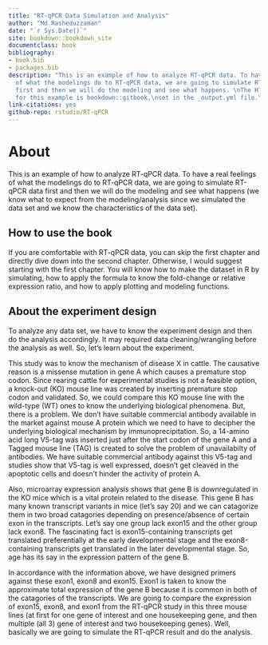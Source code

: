 ```yaml
--- 
title: "RT-qPCR Data Simulation and Analysis"
author: "Md Rasheduzzaman"
date: "`r Sys.Date()`"
site: bookdown::bookdown_site
documentclass: book
bibliography:
- book.bib
- packages.bib
description: "This is an example of how to analyze RT-qPCR data. To have a real feelings
  of what the modelings do to RT-qPCR data, we are going to simulate RT-qPCR data
  first and then we will do the modeling and see what happens. \nThe HTML output format
  for this example is bookdown::gitbook,\nset in the _output.yml file.\n"
link-citations: yes
github-repo: rstudio/RT-qPCR
---
```


# About

This is an example of how to analyze RT-qPCR data. To have a real feelings of what the modelings do to RT-qPCR data, we are going to simulate RT-qPCR data first and then we will do the modeling and see what happens (we know what to expect from the modeling/analysis since we simulated the data set and we know the characteristics of the data set).


## How to use the book

If you are comfortable with RT-qPCR data, you can skip the first chapter and directly dive down into the second chapter. Otherwise, I would suggest starting with the first chapter. You will know how to make the dataset in R by simulating, how to apply the formula to know the fold-change or relative expression ratio, and how to apply plotting and modeling functions. 

## About the experiment design

To analyze any data set, we have to know the experiment design and then do the analysis accordingly. It may required data cleaning/wrangling before the analysis as well. So, let's learn about the experiment.

This study was to know the mechanism of disease X in cattle. The causative reason is a missense mutation in gene A which causes a premature stop codon. Since rearing cattle for experimental studies is not a feasible option, a knock-out (KO) mouse line was created by inserting premature stop codon and validated. So, we could compare this KO mouse line with the wild-type (WT) ones to know the underlying biological phenomena. But, there is a problem. We don't have suitable commercial antibody available in the market against mouse A protein which we need to have to decipher the underlying biological mechanism by immunoprecipitation. So, a 14-amino acid long V5-tag was inserted just after the start codon of the gene A and a Tagged mouse line (TAG) is created to solve the problem of unavailabilty of antibodies. We have suitable commercial antibody against this V5-tag and studies show that V5-tag is well expressed, doesn't get cleaved in the apoptotic cells and doesn't hinder the activity of protein A. 

Also, microarray expression analysis shows that gene B is downregulated in the KO mice which is a vital protein related to the disease. This gene B has many known transcript variants in mice (let's say 20) and we can catagorize them in two broad catagories depending on presence/absence of certain exon in the transcripts. Let's say one group lack exon15 and the other group lack exon8. The fascinating fact is exon15-containing transcripts get translated preferentially at the early developmental stage and the exon8-containing transcripts get translated in the later developmental stage. So, age has its say in the expression pattern of the gene B.

In accordance with the information above, we have designed primers against these exon1, exon8 and exon15. Exon1 is taken to know the approximate total expression of the gene B because it is common in both of the catagories of the transcripts. We are going to compare the expression of exon15, exon8, and exon1 from the RT-qPCR study in this three mouse lines (at first for one gene of interest and one housekeeping gene, and then multiple (all 3) gene of interest and two housekeeping genes). Well, basically we are going to simulate the RT-qPCR result and do the analysis.